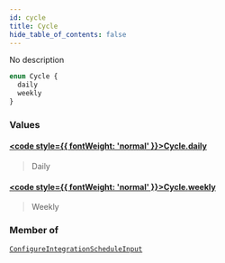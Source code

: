 ```yaml
---
id: cycle
title: Cycle
hide_table_of_contents: false
---
```








No description

```graphql
enum Cycle {
  daily
  weekly
}
```


### Values

#### [<code style={{ fontWeight: 'normal' }}>Cycle.<b>daily</b></code>](#) 
> Daily
> 

#### [<code style={{ fontWeight: 'normal' }}>Cycle.<b>weekly</b></code>](#) 
> Weekly
> 



### Member of

[`ConfigureIntegrationScheduleInput`](/api/graphql/documentation/inputs/configure-integration-schedule-input)  <Badge class="secondary" text="input"/>



